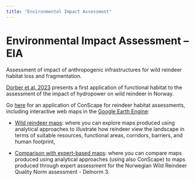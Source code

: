 ```yaml
---
title: "Environmental Impact Assessment"
---
```



# Environmental Impact Assessment -- EIA

::: {.callout-note}
Assessment of impact of anthropogenic infrastructures for wild reindeer habitat loss and fragmentation.
:::

[Dorber et al. 2023](https://link.springer.com/article/10.1007/s13280-022-01824-x) presents a first application of functional habitat to the assessment of the impact of hydropower on wild reindeer in Norway. 

Go [here](https://sites.google.com/view/reindeermapsnorway/) for an application of ConScape for reindeer habitat assessments, including interactive web maps in the [Google Earth Engine](https://earthengine.google.com/): 

- [Wild reindeer maps](https://bramvanmoorter.users.earthengine.app/view/renewablereindeergis): where you can explore maps produced using analytical approaches to illustrate how reindeer view the landscape in terms of suitable resources, functional areas, corridors, barriers, and human footprint,

- [Comparison with expert-based maps](https://bramvanmoorter.users.earthengine.app/view/qualitynorm): where you can compare maps produced using analytical approaches (using also ConScape) to maps produced through expert assessment for the Norwegian Wild Reindeer Quality Norm assessment - Delnorm 3.
